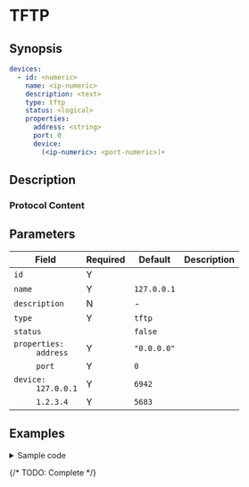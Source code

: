 # TFTP

## Synopsis

```yaml
devices:
  - id: <numeric>
    name: <ip-numeric>
    description: <text>
    type: tftp
    status: <logical>
    properties:
      address: <string>
      port: 0
      device:
        (<ip-numeric>: <port-numeric>)+
```

## Description

### Protocol Content

## Parameters

|Field|Required|Default|Description|
|---|---|---|---|
|`id`|Y|||
|`name`|Y|`127.0.0.1`||
|`description`|N|-||
|`type`|Y|`tftp`||
|`status`||`false`||
|<dt>`properties:`</dt><dd>`address`</dd>|Y|`"0.0.0.0"`||
|<dd>`port`</dd>|Y|`0`||
|<dd><dt>`device:`</dt><dd>`127.0.0.1`</dd></dd>|Y|`6942`||
|<dd><dd>`1.2.3.4`</dd></dd>|Y|`5683`||

## Examples

<details>
<summary>Sample code</summary>
```yaml
```
</details>

{/* TODO: Complete */}